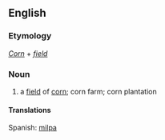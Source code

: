 ==English==
===Etymology===
''[[Corn]]'' + ''[[field]]''
===Noun===
#a [[field]] of [[corn]]; corn farm; corn plantation

====Translations====
Spanish: [[milpa]]